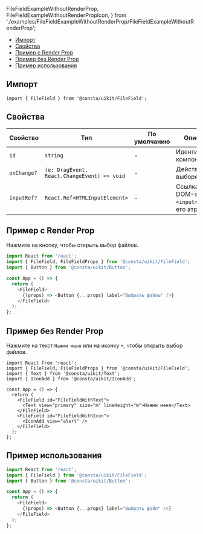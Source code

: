 
  FileFieldExampleWithoutRenderProp,
  FileFieldExampleWithoutRenderPropIcon,
} from './examples/FileFieldExampleWithoutRenderProp/FileFieldExampleWithoutRenderProp';

<MdxMenu>

- [Импорт](#импорт)
- [Свойства](#свойства)
- [Пример с Render Prop](#пример-с-rende-rprop)
- [Пример без Render Prop](#пример-без-render-prop)
- [Пример использования](#пример)

</MdxMenu>

## Импорт

```tsx
import { FileField } from '@consta/uikit/FileField';
```

## Свойства

| Свойство    | Тип                                         | По умолчанию | Описание                                           |
| ----------- | ------------------------------------------- | ------------ | -------------------------------------------------- |
| `id`        | `string`                                    | -            | Идентификатор компонента                           |
| `onChange?` | `(e: DragEvent, React.ChangeEvent) => void` | -            | Действие при выборе файла                          |
| `inputRef?` | `React.Ref<HTMLInputElement>`               | -            | Ссылка на DOM-элемент `<input>` и все его атрибуты |

## Пример с Render Prop

Нажмите на кнопку, чтобы открыть выбор файлов.

<MdxTabs>

<FileFieldExampleRenderProp />

```ts
import React from 'react';
import { FileField, FileFieldProps } from '@consta/uikit/FileField';
import { Button } from '@consta/uikit/Button';

const App = () => {
  return (
    <FileField>
      {(props) => <Button {...props} label="Выбрать файлы" />}
    </FileField>
  );
};
```

</MdxTabs>

## Пример без Render Prop

Нажмите на текст `Нажми меня` или на иконку `+`, чтобы открыть выбор файлов.

<FileFieldExampleWithoutRenderProp />
<FileFieldExampleWithoutRenderPropIcon />

```tsx
import React from 'react';
import { FileField, FileFieldProps } from '@consta/uikit/FileField';
import { Text } from '@consta/uikit/Text';
import { IconAdd } from '@consta/uikit/IconAdd';

const App = () => {
  return (
    <FileField id="FileFieldWithText">
      <Text view="primary" size="m" lineHeight="m">Нажми меня</Text>
    </FileField>
    <FileField id="FileFieldWithIcon">
      <IconAdd view="alert" />
    </FileField>
  );
};
```

## Пример использования

```ts
import React from 'react';
import { FileField } from '@consta/uikit/FileField';
import { Button } from '@consta/uikit/Button';

const App = () => {
  return (
    <FileField>
      {(props) => <Button {...props} label="Выбрать файл" />}
    </FileField>
  );
};
```

